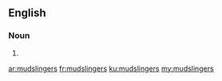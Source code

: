 ==English==

===Noun===
{{head|en|noun plural form}}

# {{plural of|mudslinger|lang=en}}

[[ar:mudslingers]]
[[fr:mudslingers]]
[[ku:mudslingers]]
[[my:mudslingers]]